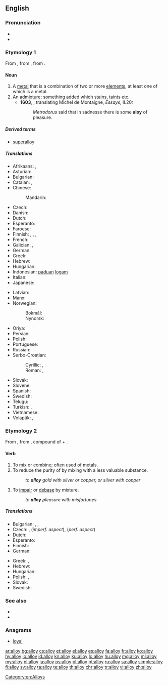 ==English==

===Pronunciation===
* {{audio|en-us-alloy.ogg|Audio (US)}}
* {{IPA|/ˈalɔɪ/}}

===Etymology 1===
From {{etyl|xno|en}} {{term|alai|lang=fro}}, from {{etyl|fro|en}} {{term|aloi|lang=fro}}, from {{term|aloiier|lang=fro}}.

====Noun====
{{en-noun}}

# A [[metal]] that is a combination of two or more [[element]]s, at least one of which is a metal.
# An [[admixture]]; something added which [[stain]]s, [[taint]]s etc.
#* '''1603''', {{w|John Florio}}, translating Michel de Montaigne, ''Essays'', II.20:
#*: ''Metrodorus'' said that in sadnesse there is some '''aloy''' of pleasure.

=====Derived terms=====
* [[superalloy]]

=====Translations=====
{{trans-top|metal combined of more elements}}
* Afrikaans: {{t-|af|alliasie}}, {{t-|af|allooi}}
* Asturian: {{t-|ast|aleación|f}}
* Bulgarian: {{t-|bg|сплав}}
* Catalan: {{t-|ca|aliatge|m}}, {{t+|ca|lliga|f}}
* Chinese:
*: Mandarin: {{t|cmn|合金|tr=[[héjīn]]}}
* Czech: {{t+|cs|slitina|f}}
* Danish: {{t+|da|legering|c}}
* Dutch: {{t+|nl|legering|f}}
* Esperanto: {{t-|eo|alojo}}
* Faroese: {{t-|fo|málmbland}}
* Finnish: {{t+|fi|seos}}, {{t+|fi|metalliseos}}, {{t+|fi|lejeerinki}}, {{t-|fi|seosmetalli}}
* French: {{t+|fr|alliage|m}}
* Galician: {{t+|gl|aliaxe|m}}, {{t-|gl|liga|f}}
* German: {{t+|de|Legierung|f}}
* Greek: {{t+|el|κράμα|n|tr=kráma|sc=Grek}}
* Hebrew: {{t+|he|סגסוגת|f}}
* Hungarian: {{t+|hu|ötvözet}}
* Indonesian: [[padu|paduan]] [[logam]]
* Italian: {{t+|it|lega|f}}
* Japanese: {{t+|ja|合金|tr=ごうきん, gōkin}}
{{trans-mid}}
* Latvian: {{t-|lv|sakausējums|m}}
* Manx: {{t-|gv|co-veain|f}}
* Norwegian:
*: Bokmål: {{t-|no|legering|m|f}}
*: Nynorsk: {{t-|nn|legering|f}}
* Oriya: {{t-|or|ମିଶ୍ରଧାତୁ|sc=Orya}}
* Persian: {{t-|fa|آلیاژ|tr=âlyâž|sc=fa-Arab}}
* Polish: {{t+|pl|stop|m}}
* Portuguese: {{t+|pt|liga|f}}
* Russian: {{t+|ru|сплав|m|tr=spláv}}
* Serbo-Croatian:
*: Cyrillic: {{t-|sh|слитина|f}}, {{t-|sh|легура|f}}
*: Roman: {{t-|sh|slitina|f}}, {{t-|sh|legura|f}}
* Slovak: {{t-|sk|zliatina|f}}
* Slovene: {{t+|sl|zlitina|f}}
* Spanish: {{t+|es|aleación|f}}
* Swedish: {{t+|sv|legering|c}}
* Telugu: {{t-|te|మిశ్రమలోహం|tr=miSramalOhaM}}
* Turkish: {{t+|tr|alaşım}}, {{t+|tr|halita}}
* Vietnamese: {{t+|vi|hợp kim}}
* Volapük: {{t+|vo|laliad}}, {{qualifier|obsolete}} {{t-|vo|metalamig}}
{{trans-bottom}}

===Etymology 2===
From {{etyl|fro|en}} {{term|aloiier||assemble, join|lang=fro}}, from {{etyl|la|en}} {{term|alligare||bind to, tie to|lang=la}}, compound of {{term|ad||to|lang=la}} + {{term|ligare||to bind|lang=la}}.

====Verb====
{{en-verb}}

# To [[mix]] or combine; often used of metals.
# To reduce the purity of by mixing with a less valuable substance.
#: ''to '''alloy''' gold with silver or copper, or silver with copper''
# {{context|figurative|lang=en}} To [[impair]] or [[debase]] by mixture.
#: ''to '''alloy''' pleasure with misfortunes''

=====Translations=====
{{trans-top|mix or combine}}
* Bulgarian: {{t-|bg|сплавям}}, {{t+|bg|смесвам}}, {{t-|bg|легирам}}
* Czech: {{t-|cs|legovat}}, {{t-|cs|slévat}} (''imperf. aspect''), {{t-|cs|slít}} (''perf. aspect'')
* Dutch: {{t+|nl|legeren}}
* Esperanto: {{t-|eo|aloji}}
* Finnish: {{t-|fi|seostaa}}
* German: {{t+|de|legieren}}
{{trans-mid}}
* Greek: {{t-|el|κραματοποιώ|tr=kramatopoió|sc=Grek}}, {{t+|el|νοθεύω|tr=nothévo|sc=Grek}}
* Hebrew: {{t-|he|נתך|m|tr=nétekh}}
* Hungarian: {{t+|hu|ötvöz}}
* Polish: {{t-|pl|stapiać}}, {{t-|pl|stopić}}
* Slovak: {{t-|sk|zliať}}
* Swedish: {{t+|sv|legera}}
{{trans-bottom}}

===See also===
* {{pedialite}}
* {{Wikisource1911Enc Citation|Alloys}}

===Anagrams===
* [[loyal#English|loyal]]

[[Category:en:Alloys]]

[[ar:alloy]]
[[bg:alloy]]
[[cs:alloy]]
[[et:alloy]]
[[el:alloy]]
[[es:alloy]]
[[fa:alloy]]
[[fr:alloy]]
[[ko:alloy]]
[[hy:alloy]]
[[io:alloy]]
[[id:alloy]]
[[kn:alloy]]
[[ku:alloy]]
[[lo:alloy]]
[[hu:alloy]]
[[mg:alloy]]
[[ml:alloy]]
[[my:alloy]]
[[nl:alloy]]
[[ja:alloy]]
[[ps:alloy]]
[[pl:alloy]]
[[pt:alloy]]
[[ru:alloy]]
[[sa:alloy]]
[[simple:alloy]]
[[fi:alloy]]
[[sv:alloy]]
[[ta:alloy]]
[[te:alloy]]
[[th:alloy]]
[[chr:alloy]]
[[tr:alloy]]
[[vi:alloy]]
[[zh:alloy]]